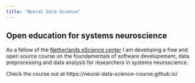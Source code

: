 ```yaml
---
title: "Neural Data Science"
---
```

Open education for systems neuroscience
---
As a fellow of the [Netherlands eScience center](https://www.esciencecenter.nl/) I am developing a free and open source course on the foundamentals of software developement, data preprocessing and data analysis for researchers in systems neuroscience.

Check the course out at https://neural-data-science-course.github.io/